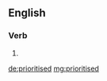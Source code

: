 ==English==

===Verb===
{{head|en}}

# {{en-past of|prioritise}}

[[de:prioritised]]
[[mg:prioritised]]